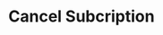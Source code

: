 ---
title: 'Cancel Subcription'
description: 'Authorise a payment by securing funds for a transaction without capturing them immediately.'
---